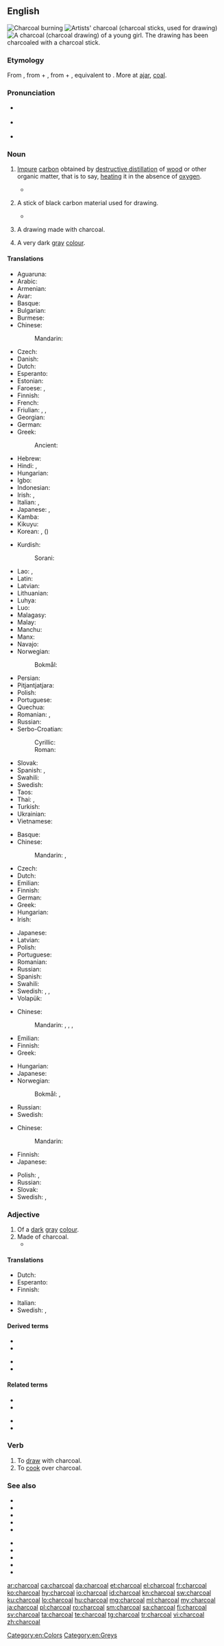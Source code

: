 ==English==
{{wikipedia}}
[[File:Charbon de bois rouge.jpg|thumb|'''Charcoal''' burning]]
[[File:Charcoal sticks 051907.jpg|thumb|Artists' '''charcoal''' (charcoal sticks, used for drawing)]]
[[File:Charcoal Drawing of Young Girl on Toned Paper, Vanderpoel.jpg|thumb|A '''charcoal''' (charcoal drawing) of a young girl. The drawing has been '''charcoaled''' with a '''charcoal''' stick.]]

===Etymology===
From {{etyl|enm|en}} {{m|enm|charcole}}, from {{m|enm|charren||to change, turn}} + {{m|enm|cole||coal}}, from {{etyl|ang|en}} {{m|ang|cierran||to change, turn}} + {{m|ang|col||coal}}, equivalent to {{compound|char|coal|lang=en}}. More at [[ajar]], [[coal]].

===Pronunciation===
* {{a|RP}} {{IPA|/ˈtʃɑː.kəʊl/|lang=en}}
* {{a|GA}} {{IPA|/ˈtʃɑɹ.koʊl/|lang=en}}
* {{audio|en-us-charcoal.ogg|Audio (US)|lang=en}}

===Noun===
{{en-noun|-|s}}

# {{lb|en|uncountable}} [[impure|Impure]] [[carbon]] obtained by [[destructive distillation]] of [[wood]] or other organic matter, that is to say, [[heat]]ing it in the absence of [[oxygen]].
#* {{quote-book|year=2006|author=[[w:Edwin Black|Edwin Black]]
|title=Internal Combustion
|chapter=2|url=http://openlibrary.org/works/OL4103950W
|passage=But through the oligopoly, charcoal fuel proliferated throughout London's trades and industries.&nbsp; By the 1200s, brewers and bakers, tilemakers, glassblowers, pottery producers, and a range of other craftsmen all became hour-to-hour consumers of '''charcoal'''.}}
# {{lb|en|countable}} A stick of black carbon material used for drawing.
#* {{quote-book|year=1879|title=The Telephone, the Microphone and the Phonograph|author=Th Du Moncel|page=166|passage=He takes the prepared '''charcoal''' used by artists, brings it to a white heat, and suddenly plunges it in a bath of mercury, of which the globules instantly penetrate the pores of charcoal, and may be said to metallize it.}}
# {{lb|en|countable}} A drawing made with charcoal.
# A very dark [[gray]] [[colour]].
#: {{color panel|343332}}

====Translations====
{{trans-top|substance}}
* Aguaruna: {{t|agr|kayušik}}
* Arabic: {{t|ar|فَحْم الْخَشَب|m}}
* Armenian: {{t+|hy|փայտածուխ}}
* Avar: {{t|av|цӏцӏулал тӏуччи}}
* Basque: {{t|eu|ikatz}}
* Bulgarian: {{t|bg|дървен въглен|m}}
* Burmese: {{t+|my|မီးသွေး}}
* Chinese:
*: Mandarin: {{t+|cmn|木炭|tr=mùtàn|sc=Hani}}
* Czech: {{t+|cs|dřevěné uhlí|n}}
* Danish: {{t|da|trækul}}
* Dutch: {{t+|nl|houtskool|m}}
* Esperanto: {{t|eo|lignokarbo}}
* Estonian: {{t|et|puusüsi}}
* Faroese: {{t|fo|trækol|n}}, {{t|fo|viðarkol|n}}
* Finnish: {{t+|fi|puuhiili}}
* French: {{t+|fr|charbon de bois|m}}
* Friulian: {{t|fur|cjarbon|m}}, {{t|fur|cjarvon|m}}, {{t|fur|čharvon|m}}
* Georgian: {{t|ka|ხის ნახშირი}}
* German: {{t+|de|Holzkohle|f}}
* Greek: {{t+|el|κάρβουνο|n}}
*: Ancient: {{t|grc|ἄνθραξ|m}}
* Hebrew: {{t|he|פֶּחָם עֵץ|tr=pecham 'etz}}
* Hindi: {{t|hi|चारकोल}}, {{t|hi|लकड़ी का कोयला}}
* Hungarian: {{t+|hu|faszén}}
* Igbo: {{t|ig|íchẹoku}}
* Indonesian: {{t+|id|arang}}
* Irish: {{t|ga|fioghual|m}}, {{t|ga|gualach|m}}
* Italian: {{t+|it|carbone|m}}, {{t+|it|carbonella|f}}
* Japanese: {{t+|ja|炭|tr=すみ, sumi}}, {{t|ja|木炭|tr=もくたん, mokutan}}
* Kamba: {{t|kam|makaa}}
* Kikuyu: {{t|ki|makara}}
* Korean: {{t+|ko|숯|tr=sut}}, {{t+|ko|목탄|tr=moktan}} ({{t+|ko|木炭}})
{{trans-mid}}
* Kurdish:
*: Sorani: {{t|ku|خه‌ڵوز|tr=xelluz|sc=ku-Arab}}
* Lao: {{t|lo|ຖ່ານ|sc=Laoo}}, {{t+|lo|ຖ່ານໄຟ|sc=Laoo}}
* Latin: {{t|la|carbo|m}}
* Latvian: {{t|lv|ogles|p}}
* Lithuanian: {{t+|lt|anglis}}
* Luhya: {{t|luy|likaa}}
* Luo: {{t|luo|makaa}}
* Malagasy: {{t+|mg|àrina}}
* Malay: {{t|ms|arang}}
* Manchu: {{t|mnc|ᠶᠠᡥᠠ|tr=yaha}}
* Manx: {{t|gv|geayl foiee|m}}
* Navajo: {{t|nv|tʼeesh}}
* Norwegian:
*: Bokmål: {{t|nb|trekull|n}}
* Persian: {{t+|fa|ذغال|tr=zoğâl}}
* Pitjantjatjara: {{t|pjt|aḻṯa}}
* Polish: {{t|pl|węgiel drzewny|m}}
* Portuguese: {{t+|pt|carvão|m}}
* Quechua: {{t|qu|k'illimsa}}
* Romanian: {{t+|ro|cărbune|m}}, {{t|ro|cărbune de lemn|m}}
* Russian: {{t|ru|древе́сный у́голь|m}}
* Serbo-Croatian:
*: Cyrillic: {{t|sh|дрвени угаљ|m}}
*: Roman: {{t|sh|drveni ugalj|m}}
* Slovak: {{t|sk|drevené uhlie|n}}
* Spanish: {{t+|es|carbón|m}}, {{t|es|carbón vegetal|m}}
* Swahili: {{t+|sw|kaa}}
* Swedish: {{t+|sv|träkol|n}}
* Taos: {{t|twf|úyna}}
* Thai: {{t|th|ถ่านไม้|tr=tàan máai}}, {{t+|th|ถ่าน|tr=tàan}}
* Turkish: {{t+|tr|odun kömürü}}
* Ukrainian: {{t|uk|деревне́ вугі́лля|n}}
* Vietnamese: {{t+|vi|than gỗ}}
{{trans-bottom}}

{{trans-top|stick used for drawing}}
* Basque: {{t|eu|ekurrikatz}}
* Chinese:
*: Mandarin: {{t+|cmn|炭筆|sc=Hani}}, {{t+|cmn|炭笔|tr=tànbǐ|sc=Hani}}
* Czech: {{t+|cs|uhel|m}}
* Dutch: {{t+|nl|houtskool|m}}
* Emilian: {{t|egl|carbunsèin|m}}
* Finnish: {{t+|fi|hiili}}
* German: {{t+|de|Kohle|f}}
* Greek: {{t+|el|κάρβουνο|n}}
* Hungarian: {{t|hu|rajzszén}}
* Irish: {{t|ga|gualach líníochta|m}}
{{trans-mid}}
* Japanese: {{t|ja|木炭|tr=もくたん, mokutan}}
* Latvian: {{t|lv|ogle|f}}
* Polish: {{t+|pl|węgiel|m}}
* Portuguese: {{t+|pt|carvão|m}}
* Romanian: {{t+|ro|cărbune|m}}
* Russian: {{t+|ru|у́голь|m}}
* Spanish: {{t+|es|carboncillo|m}}
* Swahili: {{t+|sw|makaa}}
* Swedish: {{t|sv|kolkrita|c}}, {{t|sv|teckningskol|n}}, {{t|sv|ritkol|n}}
* Volapük: {{t|vo|däsinakolat}}
{{trans-bottom}}

{{trans-top|charcoal drawing}}
* Chinese:
*: Mandarin: {{t+|cmn|木炭畫}}, {{t+|cmn|木炭画|tr=mùtànhuà}}, {{t+|cmn|炭畫}}, {{t+|cmn|炭画|tr=tànhuà}}
* Emilian: {{t|egl|carbunsèin|m}}
* Finnish: {{t|fi|hiilipiirros}}
* Greek: {{t+|el|κάρβουνο|n}}
{{trans-mid}}
* Hungarian: {{t+|hu|szénrajz}}
* Japanese: {{t|ja|木炭画|tr=もくたんが, mokutanga}}
* Norwegian:
*: Bokmål: {{t|nb|kulltegning|m|f}}, {{t|nb|koltegning|m|f}}
* Russian: {{t-needed|ru}}
* Swedish: {{t|sv|kolteckning|c}}
{{trans-bottom}}

{{trans-top|colour}}
* Chinese:
*: Mandarin: {{t-needed|cmn}}
* Finnish: {{t+|fi|antrasiitti}}
* Japanese: {{t-check|ja|[[炭]][[色]]|tr=すみいろ, sumiiro}}
{{trans-mid}}
* Polish: {{t+|pl|antracyt|m}}, {{t-check|pl|[[kolor]] [[ciemnografitowy]]|m}}
* Russian: {{t+|ru|угольный}}
* Slovak: {{t|sk|antracitová|f}}
* Swedish: {{t|sv|antracitgrå}}, {{t+|sv|antracit}}
{{trans-bottom}}

===Adjective===
{{en-adj}}

# Of a [[dark]] [[gray]] [[colour]].
# Made of charcoal.
#* {{quote-book|year=2006|author=[[w:Edwin Black|Edwin Black]]
|title=Internal Combustion
|chapter=2|url=http://openlibrary.org/works/OL4103950W
|passage=But through the oligopoly, '''charcoal''' fuel proliferated throughout London's trades and industries.&nbsp; By the 1200s, brewers and bakers, tilemakers, glassblowers, pottery producers, and a range of other craftsmen all became hour-to-hour consumers of charcoal.}}

====Translations====
{{trans-top|colour}}
* Dutch: {{t+|nl|antraciet}}
* Esperanto: {{t|eo|lignokarba}}
* Finnish: {{t+|fi|antrasiitti}}
{{trans-mid}}
* Italian: {{t+|it|antracite}}
* Swedish: {{t|sv|antracitgrå}}, {{t+|sv|antracit}}
{{trans-bottom}}

====Derived terms====
{{der-top}}
* {{l|en|activated charcoal}}
* {{l|en|charcoal burner}}
{{der-mid}}
* {{l|en|charcoal drawing}}
* {{l|en|charcoal grey}}
{{der-bottom}}

====Related terms====
{{rel-top}}
* {{l|en|carbonara}}
* {{l|en|Carbonari}}
{{rel-mid}}
* {{l|en|charbroil}}
* {{l|en|vitrain}}
{{rel-bottom}}

===Verb===
{{en-verb}}

# To [[draw]] with charcoal.
# To [[cook]] over charcoal.

===See also===
{{top2}}
* {{l|en|carbo vegetabilis}}
* {{l|en|briquette}}
* {{l|en|brown coal}}
* {{l|en|coal}}
* {{l|en|coal pot}}
{{mid2}}
* {{l|en|collier}}
* {{l|en|fusain}}
* {{l|en|kangri}}
* {{l|en|wood coal}}
* {{l|en|Appendix:Colors}}
{{bottom}}

[[Category:en:Colors]]
[[Category:en:Greys]]

[[ar:charcoal]]
[[ca:charcoal]]
[[da:charcoal]]
[[et:charcoal]]
[[el:charcoal]]
[[fr:charcoal]]
[[ko:charcoal]]
[[hy:charcoal]]
[[io:charcoal]]
[[id:charcoal]]
[[kn:charcoal]]
[[sw:charcoal]]
[[ku:charcoal]]
[[lo:charcoal]]
[[hu:charcoal]]
[[mg:charcoal]]
[[ml:charcoal]]
[[my:charcoal]]
[[ja:charcoal]]
[[pl:charcoal]]
[[ro:charcoal]]
[[sm:charcoal]]
[[sa:charcoal]]
[[fi:charcoal]]
[[sv:charcoal]]
[[ta:charcoal]]
[[te:charcoal]]
[[tg:charcoal]]
[[tr:charcoal]]
[[vi:charcoal]]
[[zh:charcoal]]